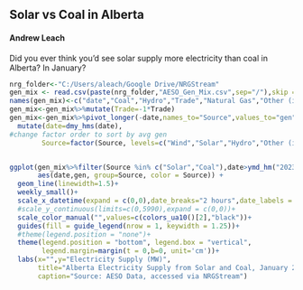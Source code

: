 ## Solar vs Coal in Alberta
#### Andrew Leach

Did you ever think you'd see solar supply more electricity than coal in Alberta? In January?

```r
nrg_folder<-"C:/Users/aleach/Google Drive/NRGStream"
gen_mix <- read.csv(paste(nrg_folder,"AESO_Gen_Mix.csv",sep="/"),skip = 2,header = TRUE, stringsAsFactors=FALSE)
names(gen_mix)<-c("date","Coal","Hydro","Trade","Natural Gas","Other (incl. biomass)","Solar","Wind")
gen_mix<-gen_mix%>%mutate(Trade=-1*Trade)
gen_mix<-gen_mix%>%pivot_longer(-date,names_to="Source",values_to="gen")%>%
  mutate(date=dmy_hms(date),
#change factor order to sort by avg gen
        Source=factor(Source, levels=c("Wind","Solar","Hydro","Other (incl. biomass)","Natural Gas","Coal","Trade")))


ggplot(gen_mix%>%filter(Source %in% c("Solar","Coal"),date>ymd_hm("2023-01-23 23:00"),date<ymd_hm("2023-01-25 1:00")),
       aes(date,gen, group=Source, color = Source)) +
  geom_line(linewidth=1.5)+
  weekly_small()+
  scale_x_datetime(expand = c(0,0),date_breaks="2 hours",date_labels = "%H:00")+
  #scale_y_continuous(limits=c(0,5990),expand = c(0,0))+
  scale_color_manual("",values=c(colors_ua10()[2],"black"))+
  guides(fill = guide_legend(nrow = 1, keywidth = 1.25))+
  #theme(legend.position = "none")+
  theme(legend.position = "bottom", legend.box = "vertical",
        legend.margin=margin(t = 0,b=0, unit='cm'))+
  labs(x="",y="Electricity Supply (MW)",
       title="Alberta Electricity Supply from Solar and Coal, January 24, 2023",
       caption="Source: AESO Data, accessed via NRGStream")
```
















